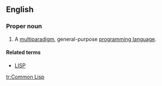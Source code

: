 ==English==
{{wikipedia}}

===Proper noun===
{{en-proper noun}}

# {{computing}} A [[multiparadigm]], general-purpose [[programming language]].

====Related terms====
* [[LISP]]

[[tr:Common Lisp]]